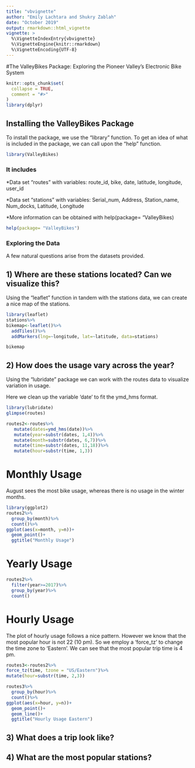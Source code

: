 ```yaml
---
title: "vbvignette"
author: "Emily Lachtara and Shukry Zablah"
date: "October 2019"
output: rmarkdown::html_vignette
vignette: >
  %\VignetteIndexEntry{vbvignette}
  %\VignetteEngine{knitr::rmarkdown}
  %\VignetteEncoding{UTF-8}
---
```

#The ValleyBikes Package: Exploring the Pioneer Valley's Electronic Bike System
```r
knitr::opts_chunk$set(
  collapse = TRUE,
  comment = "#>"
)
library(dplyr)
```

## Installing the ValleyBikes Package
To install the package, we use the "library" function. To get an idea of what is included in the package, we can call upon the "help" function.
```r
library(ValleyBikes)
```

### It includes

*Data set "routes" with variables: route_id, bike, date, latitude, longitude, user_id
    
*Data set "stations" with variables: Serial_num, Address, Station_name, Num_docks, Latitude, Longitude
    
*More information can be obtained with help(package= "ValleyBikes)

```r
help(package= "ValleyBikes")
```

### Exploring the Data

A few natural questions arise from the datasets provided. 

## 1) Where are these stations located? Can we visualize this?

Using the "leaflet" function in tandem with the stations data, we can create a nice map of the stations.

```r
library(leaflet)
stations%>%
bikemap<-leaflet()%>%
  addTiles()%>%
  addMarkers(lng=~longitude, lat=~latitude, data=stations)

bikemap
```

## 2) How does the usage vary across the year?

Using the "lubridate" package we can work with the routes data to visualize variation in usage.

Here we clean up the variable 'date' to fit the ymd_hms format.

```r
library(lubridate)
glimpse(routes)

routes2<-routes%>%
   mutate(dates=ymd_hms(date))%>%
   mutate(year=substr(dates, 1,4))%>%
   mutate(month=substr(dates, 6,7))%>%
   mutate(time=substr(dates, 11,18))%>%
   mutate(hour=substr(time, 1,3))

```


# Monthly Usage

August sees the most bike usage, whereas there is no usage in the winter months.

```r
library(ggplot2)
routes2%>%
  group_by(month)%>%
  count()%>%
ggplot(aes(x=month, y=n))+
  geom_point()+
  ggtitle("Monthly Usage")
```

# Yearly Usage

```r
routes2%>%
  filter(year>=2017)%>%
  group_by(year)%>%
  count()
```

# Hourly Usage

The plot of hourly usage follows a nice pattern. However we know that the most popular hour is not 22 (10 pm). So we employ a 'force_tz' to change the time zone to 'Eastern'. We can see that the most popular trip time is 4 pm.

```r
routes3<-routes2%>%
force_tz(time, tzone = "US/Eastern")%>%
mutate(hour=substr(time, 2,3))

routes3%>%
  group_by(hour)%>%
  count()%>%
ggplot(aes(x=hour, y=n))+
  geom_point()+
  geom_line()+
  ggtitle("Hourly Usage Eastern")
```


## 3) What does a trip look like?

## 4) What are the most popular stations?




